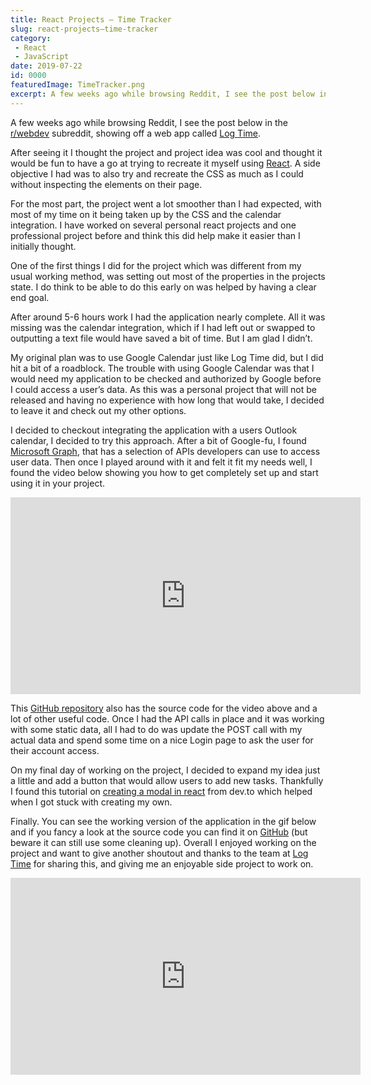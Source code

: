 ```yaml
---
title: React Projects – Time Tracker
slug: react-projects–time-tracker
category:
 - React
 - JavaScript
date: 2019-07-22
id: 0000
featuredImage: TimeTracker.png
excerpt: A few weeks ago while browsing Reddit, I see the post below in the r/webdev subreddit, showing off a web...
---
```


A few weeks ago while browsing Reddit, I see the post below in the <a href="https://www.reddit.com/r/webdev/">r/webdev</a> subreddit, showing off a web app called <a href="https://www.log-time.com/login">Log Time</a>.

After seeing it I thought the project and project idea was cool and thought it would be fun to have a go at trying to recreate it myself using <a href="https://reactjs.org/">React</a>. A side objective I had was to also try and recreate the CSS as much as I could without inspecting the elements on their page.

For the most part, the project went a lot smoother than I had expected, with most of my time on it being taken up by the CSS and the calendar integration. I have worked on several personal react projects and one professional project before and think this did help make it easier than I initially thought.

One of the first things I did for the project which was different from my usual working method, was setting out most of the properties in the projects state. I do think to be able to do this early on was helped by having a clear end goal.

After around 5-6 hours work I had the application nearly complete. All it was missing was the calendar integration, which if I had left out or swapped to outputting a text file would have saved a bit of time. But I am glad I didn’t.

My original plan was to use Google Calendar just like <a ref="https://www.log-time.com/login">Log Time</a> did, but I did hit a bit of a roadblock. The trouble with using Google Calendar was that I would need my application to be checked and authorized by Google before I could access a user’s data. As this was a personal project that will not be released and having no experience with how long that would take, I decided to leave it and check out my other options.

I decided to checkout integrating the application with a users Outlook calendar, I decided to try this approach. After a bit of Google-fu, I found <a href="https://developer.microsoft.com/en-us/graph">Microsoft Graph</a>, that has a selection of APIs developers can use to access user data. Then once I played around with it and felt it fit my needs well, I found the video below showing you how to get completely set up and start using it in your project.

<iframe width="560" height="315" src="https://www.youtube.com/embed/IghiKqly-HY" frameborder="0" allow="accelerometer; autoplay; encrypted-media; gyroscope; picture-in-picture" allowfullscreen></iframe>

This <a href="https://github.com/microsoftgraph/msgraph-training-reactspa">GitHub repository</a> also has the source code for the video above and a lot of other useful code. Once I had the API calls in place and it was working with some static data, all I had to do was update the POST call with my actual data and spend some time on a nice Login page to ask the user for their account access.

On my final day of working on the project, I decided to expand my idea just a little and add a button that would allow users to add new tasks. Thankfully I found this tutorial on <a href="https://dev.to/achowba/building-a-modal-in-react-15hg">creating a modal in react</a> from dev.to which helped when I got stuck with creating my own.

Finally. You can see the working version of the application in the gif below and if you fancy a look at the source code you can find it on <a href="https://github.com/dantay0803/React_Projects/tree/master/timetracker">GitHub</a> (but beware it can still use some cleaning up). Overall I enjoyed working on the project and want to give another shoutout and thanks to the team at <a href="https://www.log-time.com/login">Log Time</a> for sharing this, and giving me an enjoyable side project to work on.

<iframe width="560" height="315" src="https://www.youtube.com/embed/tINOwQ4hjLo" frameborder="0" allow="accelerometer; autoplay; encrypted-media; gyroscope; picture-in-picture" allowfullscreen></iframe>
